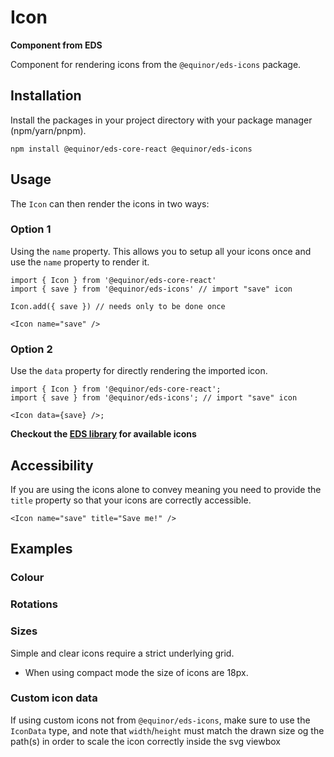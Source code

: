 
# Icon

**Component from EDS**

Component for rendering icons from the `@equinor/eds-icons` package.

<Links
  figmaUrl="https://www.figma.com/file/BQjYMxdSdgRkdhKTDDU7L4KU/Assets?node-id=2%3A3"
  sourceUrl="https://github.com/equinor/design-system/blob/develop/packages/eds-core-react/src/components/Icon/Icon.tsx"
  edsSBUrl="https://storybook.eds.equinor.com/?path=/docs/icons-icon--docs"
/>

<Primary />
<Controls />

## Installation

Install the packages in your project directory with your package manager (npm/yarn/pnpm).

```shell
npm install @equinor/eds-core-react @equinor/eds-icons
```

## Usage

The `Icon` can then render the icons in two ways:

### Option 1

Using the `name` property. This allows you to setup all your icons once and use the `name` property to render it.

```tsx
import { Icon } from '@equinor/eds-core-react'
import { save } from '@equinor/eds-icons' // import "save" icon

Icon.add({ save }) // needs only to be done once

<Icon name="save" />
```

### Option 2

Use the `data` property for directly rendering the imported icon.

```tsx
import { Icon } from '@equinor/eds-core-react';
import { save } from '@equinor/eds-icons'; // import "save" icon

<Icon data={save} />;
```

**Checkout the [EDS library](?path=/docs/icons-preview--docs) for available icons**

## Accessibility

If you are using the icons alone to convey meaning you need to provide the `title` property so that your icons are correctly accessible.

```tsx
<Icon name="save" title="Save me!" />
```

<Canvas of={ComponentStories.Accessibility} />

## Examples

### Colour

<Canvas of={ComponentStories.Color} />

### Rotations

<Canvas of={ComponentStories.Rotations} />

### Sizes

Simple and clear icons require a strict underlying grid.

<ul>
  <li>When using compact mode the size of icons are 18px.</li>
</ul>
<Canvas of={ComponentStories.Sizes} />

### Custom icon data

If using custom icons not from `@equinor/eds-icons`, make sure to use the `IconData` type, and note that `width`/`height` must match the drawn size og the path(s) in order to scale the icon correctly inside the svg viewbox

<Canvas of={ComponentStories.Custom} />
